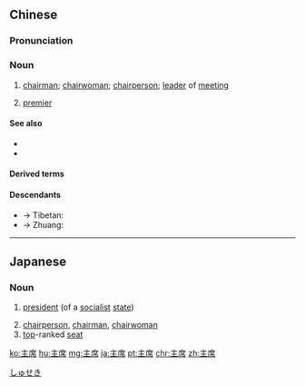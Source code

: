 ==Chinese==
{{zh-forms}}

===Pronunciation===
{{zh-pron
|m=zhǔxí
|c=zyu2 zik6
|h=pfs=chú-si̍t
|md=ciō-sĭk
|mn=xm,zz,tw:chú-se̍k/qz,zz:chú-si̍t
|ma=Zh-zhuxí.ogg
|cat=n
}}

===Noun===
{{zh-noun}}

# [[chairman]]; [[chairwoman]]; [[chairperson]]; [[leader]] of [[meeting]] {{zh-mw|位}}
#: {{zh-x|^毛 主席|Chairman Mao}}
# [[premier]] {{zh-mw|位}}

====See also====
* {{zh-l|議長}}
* {{zh-l|總統}}

====Derived terms====
{{zh-der|副主席|主席團}}

====Descendants====
* → Tibetan: {{l|bo|ཀྲུའུ་ཞི}}
* → Zhuang: {{l|za|cujsiz}}

{{zh-cat|Elementary}}

----

==Japanese==
{{ja-kanjitab|しゅ|せき|yomi=on}}

===Noun===
{{ja-noun|しゅせき}}

# {{lb|ja|government|sort=しゅせき}} [[president]] (of a [[socialist]] [[state]])
# [[chairperson]], [[chairman]], [[chairwoman]]
# [[top]]-ranked [[seat]]

[[Category:ja:Government|しゅせき]]

[[ko:主席]]
[[hu:主席]]
[[mg:主席]]
[[ja:主席]]
[[pt:主席]]
[[chr:主席]]
[[zh:主席]]